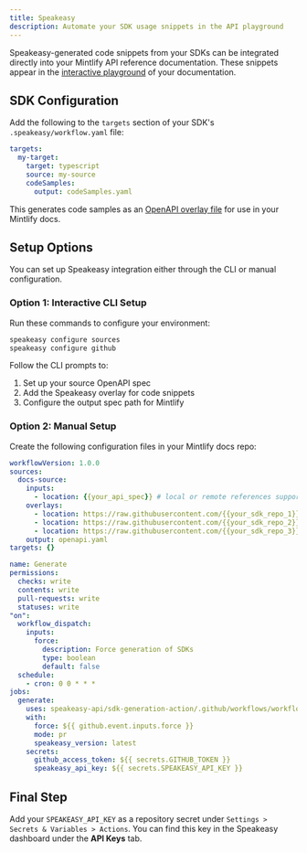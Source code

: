 ```yaml
---
title: Speakeasy
description: Automate your SDK usage snippets in the API playground
---
```


Speakeasy-generated code snippets from your SDKs can be integrated directly into your Mintlify API reference documentation. These snippets appear in the [interactive playground](https://mintlify.com/docs/api-playground/overview) of your documentation.

## SDK Configuration

Add the following to the `targets` section of your SDK's `.speakeasy/workflow.yaml` file:

```yaml .speakeasy/workflow.yaml
targets:
  my-target:
    target: typescript
    source: my-source
    codeSamples:
      output: codeSamples.yaml
```

This generates code samples as an [OpenAPI overlay file](https://www.speakeasyapi.dev/openapi/overlays) for use in your Mintlify docs.

## Setup Options

You can set up Speakeasy integration either through the CLI or manual configuration.

### Option 1: Interactive CLI Setup

Run these commands to configure your environment:

```bash
speakeasy configure sources
speakeasy configure github
```

Follow the CLI prompts to:
1. Set up your source OpenAPI spec
2. Add the Speakeasy overlay for code snippets
3. Configure the output spec path for Mintlify

### Option 2: Manual Setup

Create the following configuration files in your Mintlify docs repo:

```yaml .speakeasy/workflow.yaml
workflowVersion: 1.0.0
sources:
  docs-source:
    inputs:
      - location: {{your_api_spec}} # local or remote references supported
    overlays:
      - location: https://raw.githubusercontent.com/{{your_sdk_repo_1}}/codeSamples.yaml
      - location: https://raw.githubusercontent.com/{{your_sdk_repo_2}}/codeSamples.yaml
      - location: https://raw.githubusercontent.com/{{your_sdk_repo_3}}/codeSamples.yaml
    output: openapi.yaml
targets: {}
```

```yaml .github/workflows/sdk_generation.yaml
name: Generate
permissions:
  checks: write
  contents: write
  pull-requests: write
  statuses: write
"on":
  workflow_dispatch:
    inputs:
      force:
        description: Force generation of SDKs
        type: boolean
        default: false
  schedule:
    - cron: 0 0 * * *
jobs:
  generate:
    uses: speakeasy-api/sdk-generation-action/.github/workflows/workflow-executor.yaml@v15
    with:
      force: ${{ github.event.inputs.force }}
      mode: pr
      speakeasy_version: latest
    secrets:
      github_access_token: ${{ secrets.GITHUB_TOKEN }}
      speakeasy_api_key: ${{ secrets.SPEAKEASY_API_KEY }}
```

## Final Step

Add your `SPEAKEASY_API_KEY` as a repository secret under `Settings > Secrets & Variables > Actions`. You can find this key in the Speakeasy dashboard under the **API Keys** tab.